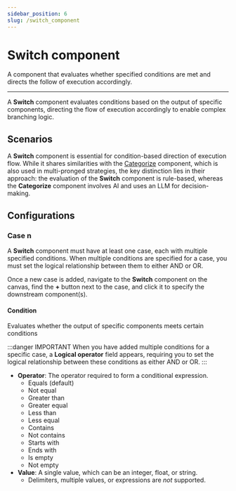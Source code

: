 ---
sidebar_position: 6
slug: /switch_component
---

# Switch component

A component that evaluates whether specified conditions are met and directs the follow of execution accordingly. 

---

A **Switch** component evaluates conditions based on the output of specific components, directing the flow of execution accordingly to enable complex branching logic.

## Scenarios

A **Switch** component is essential for condition-based direction of execution flow. While it shares similarities with the [Categorize](./categorize.mdx) component, which is also used in multi-pronged strategies, the key distinction lies in their approach: the evaluation of the **Switch** component is rule-based, whereas the **Categorize** component involves AI and uses an LLM for decision-making. 

## Configurations

### Case n

A **Switch** component must have at least one case, each with multiple specified conditions. When multiple conditions are specified for a case, you must set the logical relationship between them to either AND or OR.

Once a new case is added, navigate to the **Switch** component on the canvas, find the **+** button next to the case, and click it to specify the downstream component(s).


#### Condition

Evaluates whether the output of specific components meets certain conditions

:::danger IMPORTANT
When you have added multiple conditions for a specific case, a **Logical operator** field appears, requiring you to set the logical relationship between these conditions as either AND or OR.
:::

- **Operator**: The operator required to form a conditional expression.
  - Equals (default)
  - Not equal
  - Greater than
  - Greater equal
  - Less than
  - Less equal
  - Contains 
  - Not contains 
  - Starts with
  - Ends with
  - Is empty
  - Not empty
- **Value**: A single value, which can be an integer, float, or string.  
  - Delimiters, multiple values, or expressions are *not* supported.

